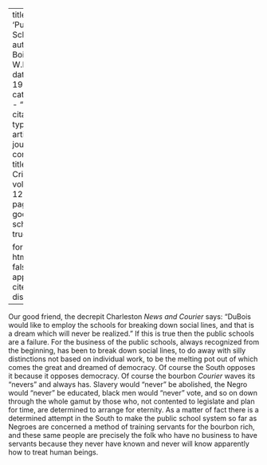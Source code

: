
---
title: 'Public Schools'
author: Du Bois, W.E.B.
date: May 1916
categories: 
  - ""
citation: 
  type: article-journal
  container-title: The Crisis
  volume: 12
  issue: 1
  page: 32
google-scholar: true

format:
  html:
    toc: false
    appendix-cite-as: display
---



Our good friend, the decrepit Charleston *News and Courier* says: "DuBois would like to employ the schools for breaking down social lines, and that is a dream which will never be realized." If this is true then the public schools are a failure. For the business of the public schools, always recognized from the beginning, has been to break down social lines, to do away with silly distinctions not based on individual work, to be the melting pot out of which comes the great and dreamed of democracy. Of course the South opposes it because it opposes democracy. Of course the bourbon *Courier* waves its "nevers" and always has. Slavery would "never" be abolished, the Negro would "never" be educated, black men would "never" vote, and so on down through the whole gamut by those who, not contented to legislate and plan for time, are determined to arrange for eternity. As a matter of fact there is a determined attempt in the South to make the public school system so far as Negroes are concerned a method of training servants for the bourbon rich, and these same people are precisely the folk who have no business to have servants because they never have known and never will know apparently how to treat human beings.


